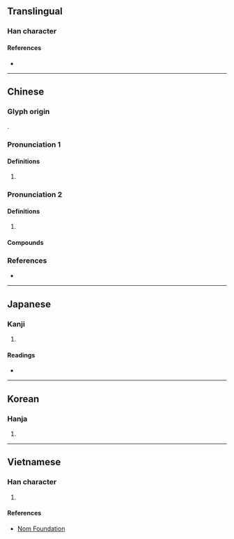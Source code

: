 {{also|埚}}
{{character info/new}}
==Translingual==

===Han character===
{{Han char|rn=32|rad=土|as=09|sn=12|four=47127|canj=GBBR|ids=⿰土咼}}

====References====
* {{Han ref|kx=0233.080|dkj=05247|dj=0470.260|hdz=10454.010|uh=581D|ud=22557|bh=B3FA|bd=46074}}

----

==Chinese==
{{zh-forms|s=埚}}

===Glyph origin===
{{Han etym}}
{{Han compound|土|咼|c1=s|c2=p|t1=earth|ls=psc}}.

<!--|c=wo1,gwo1
|mn=oe
Which section(s) do these pronunciation belong to?-->{{attention|zh}}

===Pronunciation 1===
{{zh-pron
|m=guō
|mc=y
|oc=y
|cat=
}}

====Definitions====
{{zh-hanzi}}

# {{zh-only|坩堝}}

===Pronunciation 2===
{{zh-pron
|m=wō,guō
|cat=n
}}

====Definitions====
{{zh-hanzi}}

# {{defn|zh}}

====Compounds====
{{zh-der|哪堝兒|那堝兒}}

===References===
* {{R:yue:Hanzi}}

----

==Japanese==

===Kanji===
{{ja-kanji|grade=|rs=土09}}

# {{defn|lang=ja|sort=土09}}

====Readings====
* {{ja-readings
|goon=か
|kanon=か
|kun=るつぼ
}}

----

==Korean==

===Hanja===
{{ko-hanja|hangeul=과|rv=gwa|mr=kwa}}

# {{defn|lang=ko|sort=土09}}

----

==Vietnamese==

===Han character===
{{vi-hantu|[[qua]]|rs=土09}}

# {{defn|lang=vi|sort=土09}}

====References====
* [http://nomfoundation.org/common/nom_details.php?codepoint=581d Nom Foundation]